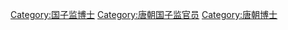 [[Category:国子监博士|Category:国子监博士]]
[[Category:唐朝国子监官员|Category:唐朝国子监官员]]
[[Category:唐朝博士|Category:唐朝博士]]